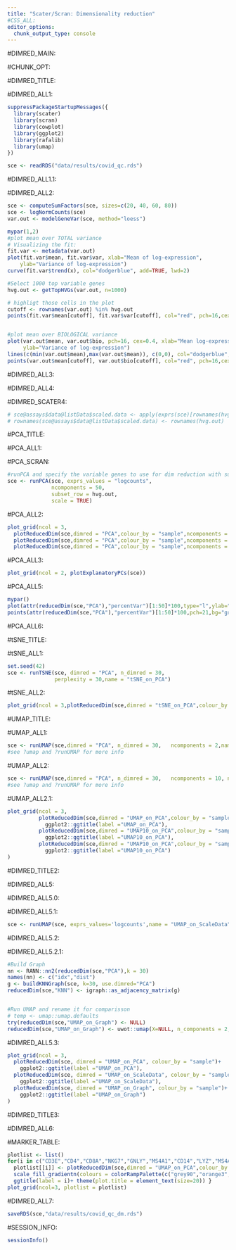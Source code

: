 ```yaml
---
title: "Scater/Scran: Dimensionality reduction"
#CSS_ALL:
editor_options: 
  chunk_output_type: console
---
```


#DIMRED_MAIN:

#CHUNK_OPT:

#DIMRED_TITLE:

#DIMRED_ALL1:

```r
suppressPackageStartupMessages({
  library(scater)
  library(scran)
  library(cowplot)
  library(ggplot2)
  library(rafalib)
  library(umap)
})

sce <- readRDS("data/results/covid_qc.rds")
```

#DIMRED_ALL1.1:

#DIMRED_ALL2:

```r
sce <- computeSumFactors(sce, sizes=c(20, 40, 60, 80))
sce <- logNormCounts(sce)
var.out <- modelGeneVar(sce, method="loess")

mypar(1,2)
#plot mean over TOTAL variance
# Visualizing the fit:
fit.var <- metadata(var.out)
plot(fit.var$mean, fit.var$var, xlab="Mean of log-expression",
    ylab="Variance of log-expression")
curve(fit.var$trend(x), col="dodgerblue", add=TRUE, lwd=2)

#Select 1000 top variable genes
hvg.out <- getTopHVGs(var.out, n=1000)

# highligt those cells in the plot
cutoff <- rownames(var.out) %in% hvg.out
points(fit.var$mean[cutoff], fit.var$var[cutoff], col="red", pch=16,cex=.6)


#plot mean over BIOLOGICAL variance
plot(var.out$mean, var.out$bio, pch=16, cex=0.4, xlab="Mean log-expression",
     ylab="Variance of log-expression")
lines(c(min(var.out$mean),max(var.out$mean)), c(0,0), col="dodgerblue", lwd=2)
points(var.out$mean[cutoff], var.out$bio[cutoff], col="red", pch=16,cex=.6)

```

#DIMRED_ALL3:

#DIMRED_ALL4:

#DIMRED_SCATER4:

```r
# sce@assays$data@listData$scaled.data <- apply(exprs(sce)[rownames(hvg.out),,drop=FALSE],2,function(x) scale(x,T,T))
# rownames(sce@assays$data@listData$scaled.data) <- rownames(hvg.out)
```


#PCA_TITLE:

#PCA_ALL1:

#PCA_SCRAN:

```r
#runPCA and specify the variable genes to use for dim reduction with subset_row
sce <- runPCA(sce, exprs_values = "logcounts",
              ncomponents = 50,
              subset_row = hvg.out,
              scale = TRUE)
```

#PCA_ALL2:

```r
plot_grid(ncol = 3,
  plotReducedDim(sce,dimred = "PCA",colour_by = "sample",ncomponents = 1:2,point_size = 0.6),
  plotReducedDim(sce,dimred = "PCA",colour_by = "sample",ncomponents = 3:4,point_size = 0.6),
  plotReducedDim(sce,dimred = "PCA",colour_by = "sample",ncomponents = 5:6,point_size = 0.6) )

```

#PCA_ALL3:

```r
plot_grid(ncol = 2, plotExplanatoryPCs(sce))
```

#PCA_ALL5:

```r
mypar()
plot(attr(reducedDim(sce,"PCA"),"percentVar")[1:50]*100,type="l",ylab="% variance",xlab="Principal component #")
points(attr(reducedDim(sce,"PCA"),"percentVar")[1:50]*100,pch=21,bg="grey",cex=.5)
```

#PCA_ALL6:

#tSNE_TITLE:

#tSNE_ALL1:

```r
set.seed(42)
sce <- runTSNE(sce, dimred = "PCA", n_dimred = 30, 
               perplexity = 30,name = "tSNE_on_PCA")
```

#tSNE_ALL2:

```r
plot_grid(ncol = 3,plotReducedDim(sce,dimred = "tSNE_on_PCA",colour_by = "sample"))
```


#UMAP_TITLE:

#UMAP_ALL1:

```r
sce <- runUMAP(sce,dimred = "PCA", n_dimred = 30,   ncomponents = 2,name = "UMAP_on_PCA")
#see ?umap and ?runUMAP for more info
```

#UMAP_ALL2:

```r
sce <- runUMAP(sce,dimred = "PCA", n_dimred = 30,   ncomponents = 10, name = "UMAP10_on_PCA")
#see ?umap and ?runUMAP for more info
```

#UMAP_ALL2.1:

```r
plot_grid(ncol = 3,
          plotReducedDim(sce,dimred = "UMAP_on_PCA",colour_by = "sample")+
            ggplot2::ggtitle(label ="UMAP_on_PCA"),
          plotReducedDim(sce,dimred = "UMAP10_on_PCA",colour_by = "sample",ncomponents = 1:2)+
            ggplot2::ggtitle(label ="UMAP10_on_PCA"),
          plotReducedDim(sce,dimred = "UMAP10_on_PCA",colour_by = "sample",ncomponents = 3:4)+
            ggplot2::ggtitle(label ="UMAP10_on_PCA")
)
```


#DIMRED_TITLE2:

#DIMRED_ALL5:

#DIMRED_ALL5.0:

#DIMRED_ALL5.1:

```r
sce <- runUMAP(sce, exprs_values='logcounts',name = "UMAP_on_ScaleData")
```

#DIMRED_ALL5.2:

#DIMRED_ALL5.2.1:

```r
#Build Graph
nn <- RANN::nn2(reducedDim(sce,"PCA"),k = 30)
names(nn) <- c("idx","dist")
g <- buildKNNGraph(sce, k=30, use.dimred="PCA")
reducedDim(sce,"KNN") <- igraph::as_adjacency_matrix(g)


#Run UMAP and rename it for comparisson
# temp <- umap::umap.defaults 
try(reducedDim(sce,"UMAP_on_Graph") <- NULL)
reducedDim(sce,"UMAP_on_Graph") <- uwot::umap(X=NULL, n_components = 2, nn_method=nn)
```


#DIMRED_ALL5.3:

```r
plot_grid(ncol = 3,
  plotReducedDim(sce, dimred = "UMAP_on_PCA", colour_by = "sample")+ 
    ggplot2::ggtitle(label ="UMAP_on_PCA"),
  plotReducedDim(sce, dimred = "UMAP_on_ScaleData", colour_by = "sample")+
    ggplot2::ggtitle(label ="UMAP_on_ScaleData"),
  plotReducedDim(sce, dimred = "UMAP_on_Graph", colour_by = "sample")+
    ggplot2::ggtitle(label ="UMAP_on_Graph")
)
```

#DIMRED_TITLE3:


#DIMRED_ALL6:

#MARKER_TABLE:

```r
plotlist <- list()
for(i in c("CD3E","CD4","CD8A","NKG7","GNLY","MS4A1","CD14","LYZ","MS4A7","FCGR3A","CST3","FCER1A")){
  plotlist[[i]] <- plotReducedDim(sce,dimred = "UMAP_on_PCA",colour_by = i,by_exprs_values = "logcounts") +
  scale_fill_gradientn(colours = colorRampPalette(c("grey90","orange3","firebrick","firebrick","red","red" ))(10)) +
  ggtitle(label = i)+ theme(plot.title = element_text(size=20)) }
plot_grid(ncol=3, plotlist = plotlist)
```


#DIMRED_ALL7:

```r
saveRDS(sce,"data/results/covid_qc_dm.rds")
```

#SESSION_INFO:

```r
sessionInfo()
```


